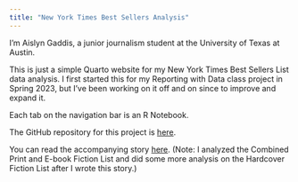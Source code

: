 ```yaml
---
title: "New York Times Best Sellers Analysis"
---
```


I'm Aislyn Gaddis, a junior journalism student at the University of Texas at Austin.

This is just a simple Quarto website for my New York Times Best Sellers List data analysis. I first started this for my Reporting with Data class project in Spring 2023, but I've been working on it off and on since to improve and expand it. 

Each tab on the navigation bar is an R Notebook.

The GitHub repository for this project is [here](https://github.com/aislyn-gaddis/aislyn-best-seller).

You can read the accompanying story [here](https://static.mywebsites360.com/e8130fd5fa4645eaa352da517a890d4e/r/cf8f367cecc54b0e934b010989d989d3/1/Best%20Sellers%20Final.pdf). (Note: I analyzed the Combined Print and E-book Fiction List and did some more analysis on the Hardcover Fiction List after I wrote this story.)